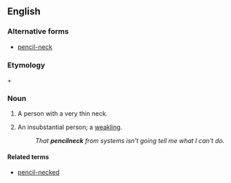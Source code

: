 ==English==

===Alternative forms===
*[[pencil-neck]]

===Etymology===
{{term|pencil}} + {{term|neck}}

===Noun===
{{en-noun}}

# A person with a very thin neck.
# {{US|pejorative}} An insubstantial person; a [[weakling]].
#: ''That '''pencilneck''' from systems isn't going tell me what I can't do.''

====Related terms====
*[[pencil-necked]]